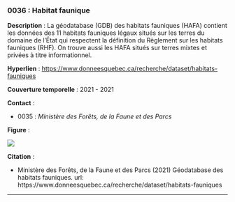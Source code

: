 ### 0036 : Habitat faunique {-}

<!-- -------------------------------------------------- -->
**Description** : La géodatabase (GDB) des habitats fauniques (HAFA) contient les données des 11 habitats fauniques légaux situés sur les terres du domaine de l’État qui respectent la définition du Règlement sur les habitats fauniques (RHF). On trouve aussi les HAFA situés sur terres mixtes et privées à titre informationnel.

<!-- -------------------------------------------------- -->

  **Hyperlien** : [https://www.donneesquebec.ca/recherche/dataset/habitats-fauniques](https://www.donneesquebec.ca/recherche/dataset/habitats-fauniques)


<!-- -------------------------------------------------- -->

  **Couverture temporelle** : 2021 - 2021



<!-- -------------------------------------------------- -->
**Contact** :


  - 0035 : *Ministère des Forêts, de la Faune et des Parcs*


<!-- -------------------------------------------------- -->
**Figure** :

![](../figures/figures-format/data0036.png)


<!-- -------------------------------------------------- -->
**Citation** :


  - Ministère des Forêts, de la Faune et des Parcs (2021) Géodatabase des habitats fauniques. url: https://www.donneesquebec.ca/recherche/dataset/habitats-fauniques




<!-- -------------------------------------------------- -->



<hr>
<br>
